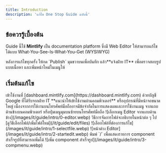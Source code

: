 ```yaml
---
title: Introduction
description: 'แก้ไข One Stop Guide ฉบับนี้'
---
```


## ข้อควรรู้เบื้องต้น

Guide นี้ใช้ **Mintlify** เป็น documentation platform ซึ่งมี Web Editor ให้สามารถแก้ไขได้แบบ What-You-See-Is-What-You-Get (WYSIWYG)

<Warning>
  หลังการแก้ไขทุกครั้ง ให้กด `Publish` มุมขวาบนเพื่อบันทึก แล้ว**แจ้งฝ่าย IT**
  เพื่อตรวจสอบรูปแบบเนื้อหา และเพิ่มหน้าใหม่ในเมนูให้
</Warning>

## เริ่มต้นแก้ไข

<Steps>
  <Step title="เข้าใช้งาน Web Editor">
    เข้าใช้งานที่ [dashboard.mintlify.com](https://dashboard.mintlify.com) ด้วยบัญชี Google
    ที่ได้รับจากฝ่าย IT
    <Tip>
      **แนะนำให้เข้าใช้งานผ่านคอมพิวเตอร์** หรืออุปกรณ์ที่มีหน้าจอขนาดใหญ่
      เนื่องจากการใช้งานบนโทรศัพท์มือถืออาจมีข้อจำกัดในการแสดงผลและการใช้งานเมนู
    </Tip>
  </Step>
  <Step title={`เลือกเมนู "Editor"`}>
    จากแถบด้านข้างบนคอมพิวเตอร์ หรือปุ่มเมนูมุมบนซ้ายบนโทรศัพท์มือถือ ![เลือกเมนู Editor
    จากแถบด้านข้าง](/images/it/guide/intro/0-editor.webp)
  </Step>
  <Step title="เลือกไฟล์ที่ต้องการแก้ไข">
    วิธีการจัดการไฟล์จะอธิบายในหน้าต่อ ๆ ไป [ดูวิธีเลือกไฟล์/เพิ่มไฟล์ใหม่](/it/guide/edit/files)
    ![เลือกไฟล์ที่ต้องการแก้ไข](/images/it/guide/intro/1-selectfile.webp)
  </Step>
  <Step title="เริ่มแก้ไขเนื้อหา">![หน้าต่าง Editor](/images/it/guide/intro/2-startedit.webp)</Step>
  <Step title="เพิ่ม component สำเร็จรูป">
    พิมพ์ `/` เพื่อแสดงรายการ component สำเร็จรูปที่สามารถเพิ่มได้ ![เพิ่ม component
    สำเร็จรูป](/images/it/guide/intro/3-compmenu.webp)
  </Step>
</Steps>
